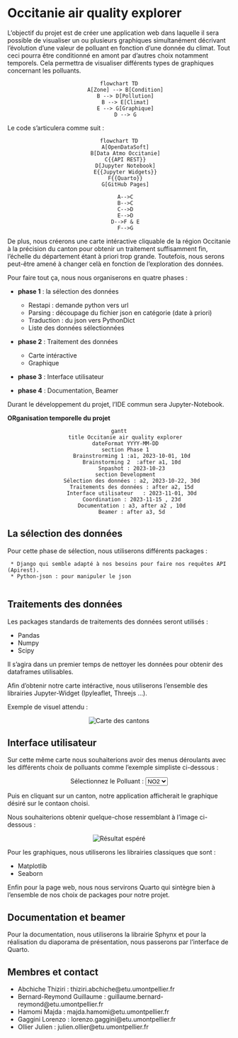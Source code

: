 # Occitanie air quality explorer
L'objectif du projet est de créer une application web dans laquelle il sera possible de visualiser un ou plusieurs graphiques simultanément décrivant l'évolution d'une valeur de polluant en fonction d'une donnée du climat. Tout ceci pourra être conditionné en amont par d'autres choix notamment temporels. Cela permettra de visualiser différents types de graphiques concernant les polluants.

<center>
```mermaid
flowchart TD
    A[Zone] --> B[Condition]
    B --> D[Pollution]
    B --> E[Climat]
    E --> G[Graphique]
    D --> G
```
</center>
Le code s'articulera comme suit :

<center>
```mermaid
flowchart TD
    A[OpenDataSoft]
    B[Data Atmo Occitanie]
    C{{API REST}}
    D[Jupyter Notebook]
    E{{Jupyter Widgets}}
    F{{Quarto}}
    G[GitHub Pages]

    A-->C
    B-->C
    C-->D
    E-->D
    D-->F & E
    F-->G
```
</center>
De plus, nous créerons une carte intéractive cliquable de la région Occitanie à la précision du canton pour obtenir un traitement suffisamment fin, l'échelle du département étant à priori trop grande. Toutefois, nous serons peut-être amené à changer celà en fonction de l'exploration des données. 

Pour faire tout ça, nous nous organiserons en quatre phases  : 

* **phase 1** : la sélection des données
    - Restapi : demande python vers url
    - Parsing : découpage du fichier json en catégorie (date à priori)
    - Traduction : du json vers PythonDict
    - Liste des données sélectionnées
    
* **phase 2** : Traitement des données
    - Carte intéractive
    - Graphique
    
* **phase 3** : Interface utilisateur 

* **phase 4** : Documentation, Beamer 

Durant le développement du projet, l'IDE commun sera Jupyter-Notebook.

**ORganisation temporelle du projet**
<center>
```mermaid
gantt
    title Occitanie air quality explorer
    dateFormat YYYY-MM-DD
    section Phase 1
        Brainstrorming 1 :a1, 2023-10-01, 10d
        Brainstorming 2  :after a1, 10d
        Snpashot : 2023-10-23
    section Development
        Sélection des données : a2, 2023-10-22, 30d
        Traitements des données : after a2, 15d
        Interface utilisateur   : 2023-11-01, 30d
        Coordination : 2023-11-15 , 23d
        Documentation : a3, after a2 , 10d
        Beamer : after a3, 5d
```
</center>

## La sélection des données

Pour cette phase de sélection, nous utiliserons différents packages : 

     * Django qui semble adapté à nos besoins pour faire nos requêtes API (Apirest).
     * Python-json : pour manipuler le json
     

## Traitements des données

Les packages standards de traitements des données seront utilisés :

 - Pandas 
 - Numpy 
 - Scipy 
 
Il s'agira dans un premier temps de nettoyer les données pour obtenir des dataframes utilisables.
 
Afin d'obtenir notre carte intéractive, nous utiliserons l'ensemble des librairies Jupyter-Widget (Ipyleaflet, Threejs ...).

Exemple de visuel attendu : 

<center>
![](./Images/canton_occitanie.svg "Carte des cantons")
</center>

## Interface utilisateur

Sur cette même carte nous souhaiterions avoir des menus déroulants avec les différents choix de polluants comme l'exemple simpliste ci-dessous : 

<center>
<form>
<label for="pays">Sélectionnez le Polluant :</label>
<select id="pays" name="pays">
  <option value="france">NO2</option>
  <option value="espagne">CO2</option>
  <option value="belgique">SO2</option>
  <!-- Autres options -->
</select>
</form>
</center>

Puis en cliquant sur un canton, notre application afficherait le graphique désiré sur le contaon choisi.


Nous souhaiterions obtenir quelque-chose ressemblant à l'image ci-dessous :

<center>
![](./Images/dash_result.png "Résultat espéré")
</center>

Pour les graphiques, nous utiliserons les librairies classiques que sont : 

* Matplotlib 
* Seaborn 

Enfin pour la page web, nous nous servirons Quarto qui sintègre bien à l'ensemble de nos choix de packages pour notre projet.

## Documentation et beamer

Pour la documentation, nous utiliserons la librairie Sphynx et pour la réalisation du diaporama de présentation, nous passerons par l'interface de Quarto. 

## Membres et contact

- Abchiche Thiziri : thiziri.abchiche@etu.umontpellier.fr
- Bernard-Reymond Guillaume : guillaume.bernard-reymond@etu.umontpellier.fr
- Hamomi Majda : majda.hamomi@etu.umontpellier.fr
- Gaggini Lorenzo : lorenzo.gaggini@etu.umontpellier.fr
- Ollier Julien : julien.ollier@etu.umontpellier.fr

